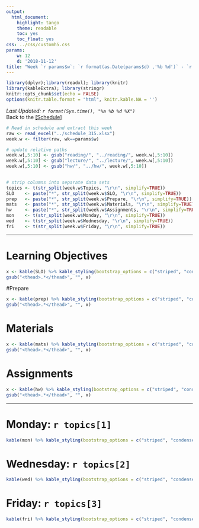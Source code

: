 ```yaml
---
output:
  html_document:
    highlight: tango
    theme: readable
    toc: yes
    toc_float: yes
css: ../css/customh5.css
params:
    w: 12
    d: '2018-11-12'
title: "Week `r params$w`: `r format(as.Date(params$d) ,'%b %d')` - `r format(as.Date(params$d)+6 ,'%b %d')`"
---
```


```r
library(dplyr);library(readxl); library(knitr)
library(kableExtra); library(stringr)
knitr::opts_chunk$set(echo = FALSE)
options(knitr.table.format = "html", knitr.kable.NA = '') 
```

_Last Updated: `r format(Sys.time(), "%a %b %d %X")` _  
Back to the [[Schedule]](../schedule.html)
<br>

```r
# Read in schedule and extract this week
raw <- read_excel("../schedule_315.xlsx")
week.w <- filter(raw, wk==params$w)

# update relative paths
week.w[,5:10] <- gsub("reading/", "../reading/", week.w[,5:10]) 
week.w[,5:10] <- gsub("lecture/", "../lecture/", week.w[,5:10]) 
week.w[,5:10] <- gsub("hw/", "../hw/", week.w[,5:10]) 

  
# strip columns into separate data sets
topics <- t(str_split(week.w$Topics, "\r\n", simplify=TRUE))
SLO    <- paste("*", str_split(week.w$SLO, "\r\n", simplify=TRUE))
prep   <- paste("*", str_split(week.w$Prepare, "\r\n", simplify=TRUE))
mats   <- paste("*", str_split(week.w$Materials, "\r\n", simplify=TRUE))
hw     <- paste("*", str_split(week.w$Assignments, "\r\n", simplify=TRUE))
mon    <- t(str_split(week.w$Monday, "\r\n", simplify=TRUE))
wed    <- t(str_split(week.w$Wednesday, "\r\n", simplify=TRUE))
fri    <- t(str_split(week.w$Friday, "\r\n", simplify=TRUE))
```

----

# Learning Objectives
```r
x <- kable(SLO) %>% kable_styling(bootstrap_options = c("striped", "condensed"))
gsub("<thead>.*</thead>", "", x)
```

#Prepare
```r
x <- kable(prep) %>% kable_styling(bootstrap_options = c("striped", "condensed"))
gsub("<thead>.*</thead>", "", x)
```

# Materials
```r
x <- kable(mats) %>% kable_styling(bootstrap_options = c("striped", "condensed"))
gsub("<thead>.*</thead>", "", x)
```

# Assignments
```r
x <- kable(hw) %>% kable_styling(bootstrap_options = c("striped", "condensed"))
gsub("<thead>.*</thead>", "", x)
```


----

# Monday: `r topics[1]`

```r
kable(mon) %>% kable_styling(bootstrap_options = c("striped", "condensed"))
```


# Wednesday: `r topics[2]`

```r
kable(wed) %>% kable_styling(bootstrap_options = c("striped", "condensed"))
```

# Friday: `r topics[3]`

```r
kable(fri) %>% kable_styling(bootstrap_options = c("striped", "condensed"))
```

